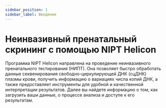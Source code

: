 ```yaml
---
sidebar_position: 1
sidebar_label: Введение
---
```


# Неинвазивный пренатальный скрининг с помощью NIPT Helicon

Программа NIPT Helicon направлена на проведение неинвазивного пренатального тестирования (НИПТ).
Она позволяет быстро обработать данные секвенирования свободно-циркулирующей ДНК (сцДНК)
плазмы крови, получить информацию о вариациях числа копий ДНК, а также
предоставляет инструменты для удобной и качественной интерпретации результатов. Далее вы найдете информацию о том,
как загрузить ваши данные, о процессе анализа и доступе к его результатам.
